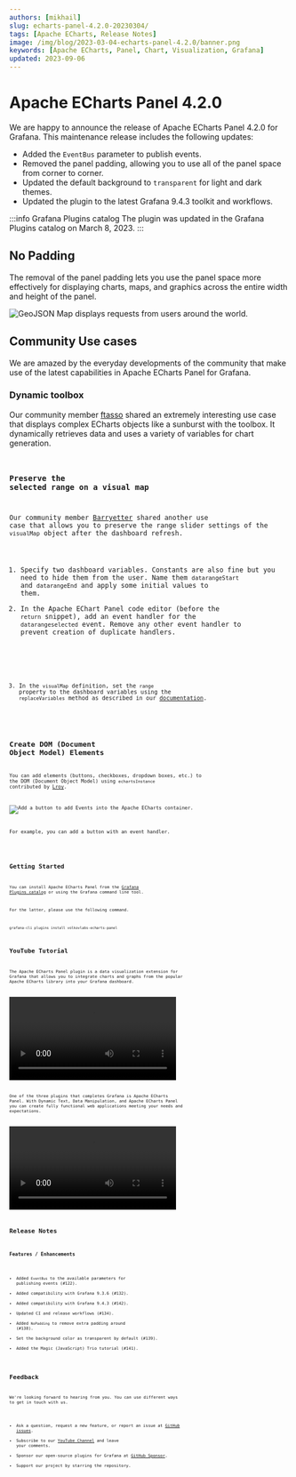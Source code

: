 ```yaml
---
authors: [mikhail]
slug: echarts-panel-4.2.0-20230304/
tags: [Apache ECharts, Release Notes]
image: /img/blog/2023-03-04-echarts-panel-4.2.0/banner.png
keywords: [Apache ECharts, Panel, Chart, Visualization, Grafana]
updated: 2023-09-06
---
```



# Apache ECharts Panel 4.2.0

We are happy to announce the release of Apache ECharts Panel 4.2.0 for Grafana. This maintenance release includes the following updates:

- Added the `EventBus` parameter to publish events.
- Removed the panel padding, allowing you to use all of the panel space from corner to corner.
- Updated the default background to `transparent` for light and dark themes.
- Updated the plugin to the latest Grafana 9.4.3 toolkit and workflows.

:::info Grafana Plugins catalog
The plugin was updated in the Grafana Plugins catalog on March 8, 2023.
:::

## No Padding

The removal of the panel padding lets you use the panel space more effectively for displaying charts, maps, and graphics across the entire width and height of the panel.

<Image
  title="GeoJSON Map displays requests from users around the world."
  src="/img/blog/2023-03-04-echarts-panel-4.2.0/map.png"
  lazy={false}
/>

## Community Use cases

We are amazed by the everyday developments of the community that make use of the latest capabilities in Apache ECharts Panel for Grafana.

### Dynamic toolbox

Our community member [ftasso](https://github.com/ftasso) shared an extremely interesting use case that displays complex ECharts objects like a sunburst with the toolbox. It dynamically retrieves data and uses a variety of variables for chart generation.

<Code
  url="https://github.com/VolkovLabs/volkovlabs.io/blob/main/blog/2023-03-04-echarts-panel-4.2.0/dynamic.js"
  language="js"
/>

### Preserve the selected range on a visual map

Our community member [Barryetter](https://github.com/Barryetter) shared another use case that allows you to preserve the range slider settings of the `visualMap` object after the dashboard refresh.

1. Specify two dashboard variables. Constants are also fine but you need to hide them from the user. Name them `datarangeStart` and `datarangeEnd` and apply some initial values to them.
2. In the Apache EChart Panel code editor (before the `return` snippet), add an event handler for the `datarangeselected` event. Remove any other event handler to prevent creation of duplicate handlers.

<Code
  url="https://github.com/VolkovLabs/volkovlabs.io/blob/main/blog/2023-03-04-echarts-panel-4.2.0/range.js"
  language="js"
/>

3. In the `visualMap` definition, set the `range` property to the dashboard variables using the `replaceVariables` method as described in our [documentation](/plugins/volkovlabs-echarts-panel/variables).

<Code
  url="https://github.com/VolkovLabs/volkovlabs.io/blob/main/blog/2023-03-04-echarts-panel-4.2.0/visual-map.js"
  language="js"
/>

## Create DOM (Document Object Model) Elements

You can add elements (buttons, checkboxes, dropdown boxes, etc.) to the DOM (Document Object Model) using `echartsInstance` contributed by [Lroy](https://github.com/Lroy).

<Image
  title="Add a button to add Events into the Apache ECharts container."
  src="/img/blog/2023-03-04-echarts-panel-4.2.0/dom.png"
/>

For example, you can add a button with an event handler.

<Code
  url="https://github.com/VolkovLabs/volkovlabs.io/blob/main/blog/2023-03-04-echarts-panel-4.2.0/dom.js"
  language="js"
/>

## Getting Started

You can install Apache ECharts Panel from the [Grafana Plugins catalog](https://grafana.com/grafana/plugins/volkovlabs-echarts-panel/) or using the Grafana command line tool.

For the latter, please use the following command.

```bash
grafana-cli plugins install volkovlabs-echarts-panel
```

## YouTube Tutorial

The Apache ECharts Panel plugin is a data visualization extension for Grafana that allows you to integrate charts and graphs from the popular Apache ECharts library into your Grafana dashboard.

<Video
  src="https://www.youtube.com/embed/DxqCrBEmrQw"
  title="How to create modern dashboards in Grafana."
/>

One of the three plugins that completes Grafana is Apache ECharts Panel. With Dynamic Text, Data Manipulation, and Apache ECharts Panel you can create fully functional web applications meeting your needs and expectations.

<Video
  src="https://www.youtube.com/embed/wPr4gZYzUVA"
  title="Dynamic Text, Data Manipulation, and Apache ECharts Panel plugins."
/>

## Release Notes

### Features / Enhancements

- Added `EventBus` to the available parameters for publishing events (#122).
- Added compatibility with Grafana 9.3.6 (#132).
- Added compatibility with Grafana 9.4.3 (#142).
- Updated CI and release workflows (#134).
- Added `NoPadding` to remove extra padding around (#138).
- Set the background color as transparent by default (#139).
- Added the Magic (JavaScript) Trio tutorial (#141).

## Feedback

We're looking forward to hearing from you. You can use different ways to get in touch with us.

- Ask a question, request a new feature, or report an issue at [GitHub issues](https://github.com/volkovlabs/volkovlabs-echarts-panel/issues).
- Subscribe to our [YouTube Channel](https://www.youtube.com/@volkovlabs) and leave your comments.
- Sponsor our open-source plugins for Grafana at [GitHub Sponsor](https://github.com/sponsors/VolkovLabs).
- Support our project by starring the repository.

